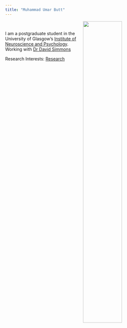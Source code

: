 ```yaml
---
title: "Muhammad Umar Butt"
---
```


<img src="images/umar.jpg" style="width: 50%;
float: right;
padding-left:10px;">

&nbsp;

I am a postgraduate student in the University of Glasgow's [Institute of Neuroscience and Psychology](http://www.gla.ac.uk/researchinstitutes/neurosciencepsychology/). Working with [Dr David Simmons](https://www.gla.ac.uk/schools/psychology/staff/davidsimmons/)

Research Interests: [Research](http://rstudio1.psy.gla.ac.uk:8787/files/mywebpage/docs/Research.html)

